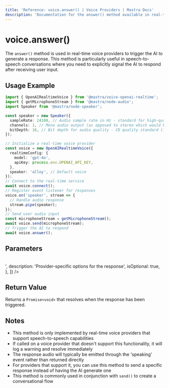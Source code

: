 ```yaml
---
title: 'Reference: voice.answer() | Voice Providers | Mastra Docs'
description: 'Documentation for the answer() method available in real-time voice providers, which triggers the voice provider to generate a response.'
---
```


# voice.answer()

The `answer()` method is used in real-time voice providers to trigger the AI to generate a response. This method is particularly useful in speech-to-speech conversations where you need to explicitly signal the AI to respond after receiving user input.

## Usage Example

```typescript
import { OpenAIRealtimeVoice } from '@mastra/voice-openai-realtime';
import { getMicrophoneStream } from '@mastra/node-audio';
import Speaker from '@mastra/node-speaker';

const speaker = new Speaker({
  sampleRate: 24100, // Audio sample rate in Hz - standard for high-quality audio on MacBook Pro
  channels: 1, // Mono audio output (as opposed to stereo which would be 2)
  bitDepth: 16, // Bit depth for audio quality - CD quality standard (16-bit resolution)
});

// Initialize a real-time voice provider
const voice = new OpenAIRealtimeVoice({
  realtimeConfig: {
    model: 'gpt-4o',
    apiKey: process.env.OPENAI_API_KEY,
  },
  speaker: 'alloy', // Default voice
});
// Connect to the real-time service
await voice.connect();
// Register event listener for responses
voice.on('speaker', stream => {
  // Handle audio response
  stream.pipe(speaker);
});
// Send user audio input
const microphoneStream = getMicrophoneStream();
await voice.send(microphoneStream);
// Trigger the AI to respond
await voice.answer();
```

## Parameters

<br />
<PropertiesTable
  content={[
    {
      name: 'options',
      type: 'Record<string, unknown>',
      description: 'Provider-specific options for the response',
      isOptional: true,
    },
  ]}
/>

## Return Value

Returns a `Promise<void>` that resolves when the response has been triggered.

## Notes

- This method is only implemented by real-time voice providers that support speech-to-speech capabilities
- If called on a voice provider that doesn't support this functionality, it will log a warning and resolve immediately
- The response audio will typically be emitted through the 'speaking' event rather than returned directly
- For providers that support it, you can use this method to send a specific response instead of having the AI generate one
- This method is commonly used in conjunction with `send()` to create a conversational flow
